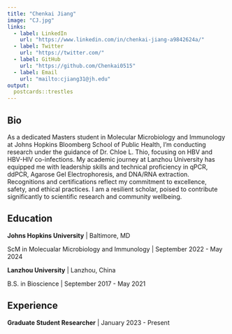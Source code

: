 ```yaml
---
title: "Chenkai Jiang"
image: "CJ.jpg"
links:
  - label: LinkedIn
    url: "https://www.linkedin.com/in/chenkai-jiang-a9842624a/"
  - label: Twitter
    url: "https://twitter.com/"
  - label: GitHub
    url: "https://github.com/Chenkai0515"
  - label: Email
    url: "mailto:cjiang31@jh.edu"
output:
  postcards::trestles
---
```

 
## Bio

As a dedicated Masters student in Molecular Microbiology and Immunology at Johns Hopkins Bloomberg School of Public Health, I'm conducting research under the guidance of Dr. Chloe L. Thio, focusing on HBV and HBV-HIV co-infections. My academic journey at Lanzhou University has equipped me with leadership skills and technical proficiency in qPCR, ddPCR, Agarose Gel Electrophoresis, and DNA/RNA extraction. Recognitions and certifications reflect my commitment to excellence, safety, and ethical practices. I am a resilient scholar, poised to contribute significantly to scientific research and community wellbeing.

## Education

**Johns Hopkins University** | Baltimore, MD

ScM in Molecualar Microbiology and Immunology | September 2022 - May 2024

**Lanzhou University** | Lanzhou, China

B.S. in Bioscience | September 2017 - May 2021

## Experience

**Graduate Student Researcher**  | January 2023 - Present

